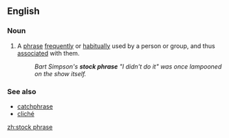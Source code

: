 ==English==

===Noun===
{{en-noun|head=[[stock]] [[phrase]]}}

# {{context|idiomatic|lang=en}} A [[phrase]] [[frequently]] or [[habitually]] used by a person or group, and thus [[associated]] with them.
#: ''Bart Simpson's '''stock phrase''' "I didn't do it" was once lampooned on the show itself.''

===See also===
{{wikipedia}}
* [[catchphrase]]
* [[cliché]]

[[zh:stock phrase]]